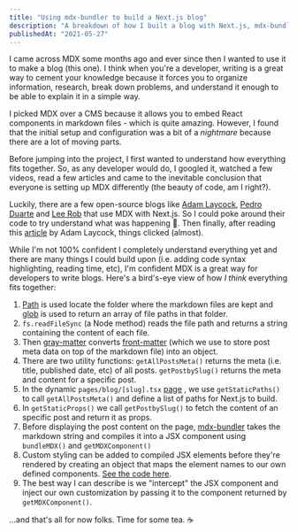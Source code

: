 ```yaml
---
title: "Using mdx-bundler to build a Next.js blog"
description: "A breakdown of how I built a blog with Next.js, mdx-bundler and a few other packages."
publishedAt: "2021-05-27"
---
```


I came across MDX some months ago and ever since then I wanted to use it to make a blog (this one). I think when you're a developer, writing is a great way to cement your knowledge because it forces you to organize information, research, break down problems, and understand it enough to be able to explain it in a simple way.

I picked MDX over a CMS because it allows you to embed React components in markdown files - which is quite amazing. However, I found that the initial setup and configuration was a bit of a _nightmare_ because there are a lot of moving parts.

Before jumping into the project, I first wanted to understand how everything fits together. So, as any developer would do, I googled it, watched a few videos, read a few articles and came to the inevitable conclusion that everyone is setting up MDX differently (the beauty of code, am I right?).

Luckily, there are a few open-source blogs like [Adam Laycock](https://github.com/Arcath/arcath.net-next), [Pedro Duarte](https://github.com/peduarte/ped.ro) and [Lee Rob](https://github.com/leerob/leerob.io) that use MDX with Next.js. So I could poke around their code to try understand what was happening 🙏. Then finally, after reading this [article](https://www.arcath.net/2021/03/mdx-bundler) by Adam Laycock, things clicked (almost).

While I'm not 100% confident I completely understand everything yet and there are many things I could build upon (i.e. adding code syntax highlighting, reading time, etc), I'm confident MDX is a great way for developers to write blogs. Here's a bird's-eye view of how _I think_ everything fits together:

1. [Path](https://www.npmjs.com/package/path) is used locate the folder where the markdown files are kept and [glob](https://www.npmjs.com/package/glob) is used to return an array of file paths in that folder.
2. `fs.readFileSync` (a Node method) reads the file path and returns a string containing the content of each file.
3. Then [gray-matter](https://www.npmjs.com/package/gray-matter) converts [front-matter](https://jekyllrb.com/docs/front-matter/) (which we use to store post meta data on top of the markdown file) into an object.
4. There are two utility functions: `getAllPostsMeta()` returns the meta (i.e. title, published date, etc) of all posts. `getPostbySlug()` returns the meta and content for a specific post.
5. In the dynamic `pages/blog/[slug].tsx` [page](https://github.com/delbaoliveira/website/blob/main/pages/blog/%5Bslug%5D.tsx) , we use `getStaticPaths()` to call `getAllPostsMeta()` and define a list of paths for Next.js to build.
6. In `getStaticProps()` we call `getPostbySlug()` to fetch the content of an specific post and return it as props.
7. Before displaying the post content on the page, [mdx-bundler](https://github.com/kentcdodds/mdx-bundler) takes the markdown string and compiles it into a JSX component using `bundleMDX()` and `getMDXComponent()`
8. Custom styling can be added to compiled JSX elements before they're rendered by creating an object that maps the element names to our own defined components. [See the code here](https://github.com/delbaoliveira/website/blob/main/ui/MdxComponents.tsx).
9. The best way I can describe is we "intercept" the JSX component and inject our own customization by passing it to the component returned by `getMDXComponent()`.

...and that's all for now folks. Time for some tea. ☕
